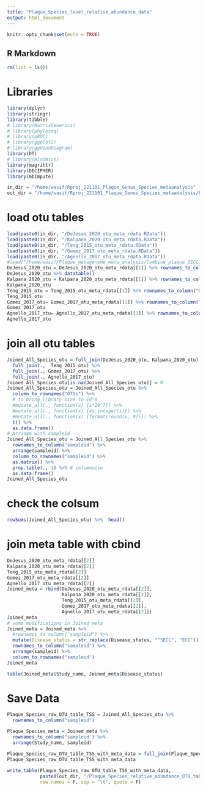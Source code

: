 ```yaml
---
title: "Plaque_Species_level_relative_abundance_data"
output: html_document
---
```


```r
knitr::opts_chunk$set(echo = TRUE)
```

## R Markdown
```r
rm(list = ls())

```

# Libraries
```r
library(dplyr)
library(stringr)
library(tibble)
# library(MatrixGenerics)
# library(phyloseq)
# library(pROC)
# library(ggplot2)
# library(ggVennDiagram)
library(DT)
# library(mixOmics)
library(magrittr)
library(DECIPHER)
library(mbImpute)
```

```r
in_dir = "/home/wasif/Rproj_221101_Plaque_Genus_Species_metaanalysis"
out_dir = "/home/wasif/Rproj_221101_Plaque_Genus_Species_metaanalysis/Plaque_Species/Species_221101_1_raw_files"
```


# load otu tables
```r
load(paste0(in_dir, "/DeJesus_2020_otu_meta_rdata.RData"))
load(paste0(in_dir, "/Kalpana_2020_otu_meta_rdata.RData"))
load(paste0(in_dir, "/Teng_2015_otu_meta_rdata.RData"))
load(paste0(in_dir, "/Gomez_2017_otu_meta_rdata.RData"))
load(paste0(in_dir, "/Agnello_2017_otu_meta_rdata.RData"))
#load("/home/wasif/Plaque_metagenome_meta_analysis/Combine_plaque_SECC_analysis_160621_Rproj/Ma_2015_otu_meta_rdata.RData")
DeJesus_2020_otu = DeJesus_2020_otu_meta_rdata[[1]] %>% rownames_to_column("OTUs")
DeJesus_2020_otu %>% datatable()
Kalpana_2020_otu = Kalpana_2020_otu_meta_rdata[[1]] %>% rownames_to_column("OTUs")
Kalpana_2020_otu
Teng_2015_otu = Teng_2015_otu_meta_rdata[[1]] %>% rownames_to_column("OTUs")
Teng_2015_otu
Gomez_2017_otu= Gomez_2017_otu_meta_rdata[[1]] %>% rownames_to_column("OTUs")
Gomez_2017_otu
Agnello_2017_otu= Agnello_2017_otu_meta_rdata[[1]] %>% rownames_to_column("OTUs")
Agnello_2017_otu
```

# join all otu tables
```r
Joined_All_Species_otu = full_join(DeJesus_2020_otu, Kalpana_2020_otu) %>% 
  full_join(.,  Teng_2015_otu) %>% 
  full_join(., Gomez_2017_otu) %>% 
  full_join(., Agnello_2017_otu)
Joined_All_Species_otu[is.na(Joined_All_Species_otu)] = 0
Joined_All_Species_otu = Joined_All_Species_otu %>% 
  column_to_rownames("OTUs") %>% 
  # to bring library size to 10^6
  #mutate_all(., function(x) {x*10^7}) %>% 
  #mutate_all(., function(x) {as.integer(x)}) %>% 
  #mutate_all(., function(x) {format(round(x, 9))}) %>% 
  t() %>% 
  as.data.frame()
# Arrange with sampleid
Joined_All_Species_otu = Joined_All_Species_otu %>% 
  rownames_to_column("sampleid") %>% 
  arrange(sampleid) %>% 
  column_to_rownames("sampleid") %>%
  as.matrix() %>% 
  prop.table(., 1) %>% # columnwise
  as.data.frame()
Joined_All_Species_otu
```
# check the colsum
```r
rowSums(Joined_All_Species_otu) %>%  head()
```


# join meta table with cbind
```r
DeJesus_2020_otu_meta_rdata[[2]]
Kalpana_2020_otu_meta_rdata[[2]]
Teng_2015_otu_meta_rdata[[2]]
Gomez_2017_otu_meta_rdata[[2]]
Agnello_2017_otu_meta_rdata[[2]]
Joined_meta = rbind(DeJesus_2020_otu_meta_rdata[[2]],
                    Kalpana_2020_otu_meta_rdata[[2]],
                    Teng_2015_otu_meta_rdata[[2]],
                    Gomez_2017_otu_meta_rdata[[2]],
                    Agnello_2017_otu_meta_rdata[[2]])
Joined_meta
# some modifications in Joined meta
Joined_meta = Joined_meta %>% 
  #rownames_to_column("sampleid") %>% 
  mutate(Disease_status = str_replace(Disease_status, "^SECC", "ECC")) %>% 
  rownames_to_column("sampleid") %>% 
  arrange(sampleid) %>% 
  column_to_rownames("sampleid")
Joined_meta
```


```r
table(Joined_meta$Study_name, Joined_meta$Disease_status)
```


# Save Data
```r
Plaque_Species_raw_OTU_table_TSS = Joined_All_Species_otu %>% 
  rownames_to_column("sampleid") 

Plaque_Species_meta = Joined_meta %>% 
  rownames_to_column("sampleid") %>% 
  arrange(Study_name, sampleid)

Plaque_Species_raw_OTU_table_TSS_with_meta_data = full_join(Plaque_Species_meta, Plaque_Species_raw_OTU_table_TSS)
Plaque_Species_raw_OTU_table_TSS_with_meta_data
  
write.table(Plaque_Species_raw_OTU_table_TSS_with_meta_data,
            paste0(out_dir, "/Plaque_Species_relative_abundance_OTU_table_with_meta_data.txt"),
            row.names = F, sep = "\t", quote = F)
```




